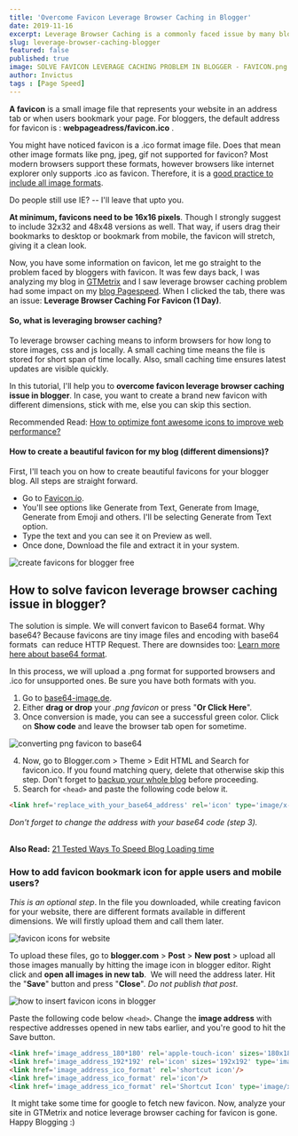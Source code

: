 ```yaml
---
title: 'Overcome Favicon Leverage Browser Caching in Blogger'
date: 2019-11-16
excerpt: Leverage Browser Caching is a commonly faced issue by many bloggers. Learn how to overcome and solve favicon caching problem in blogspot.
slug: leverage-browser-caching-blogger
featured: false
published: true
image: SOLVE FAVICON LEVERAGE CACHING PROBLEM IN BLOGGER - FAVICON.png
author: Invictus
tags : [Page Speed]
---
```


**A favicon** is a small image file that represents your website in an address tab or when users bookmark your page. For bloggers, the default address for favicon is : **webpageadress/favicon.ico** .  
  
You might have noticed favicon is a .ico format image file. Does that mean other image formats like png, jpeg, gif not supported for favicon? Most modern browsers support these formats, however browsers like internet explorer only supports .ico as favicon. Therefore, it is a [good practice to include all image formats](https://www.twistblogg.com/2014/02/top-5-must-do-seo-things-before-publishing-your-articles.html). 

Do people still use IE? -- I'll leave that upto you.  
  
**At minimum, favicons need to be 16x16 pixels**. Though I strongly suggest to include 32x32 and 48x48 versions as well. That way, if users drag their bookmarks to desktop or bookmark from mobile, the favicon will stretch, giving it a clean look.  
  
Now, you have some information on favicon, let me go straight to the problem faced by bloggers with favicon. It was few days back, I was analyzing my blog in <a href="https://www.gtmetrix.com/" rel="nofollow noopener noreferrer">GTMetrix</a> and I saw leverage browser caching problem had some impact on my [blog Pagespeed](https://www.twistblogg.com/2019/11/lazy-load-images-in-blogger.html). When I clicked the tab, there was an issue: **Leverage Browser Caching For Favicon (1 Day)**.  
  


#### So, what is leveraging browser caching?


To leverage browser caching means to inform browsers for how long to store images, css and js locally. A small caching time means the file is stored for short span of time locally. Also, small caching time ensures latest updates are visible quickly.  
  
In this tutorial, I'll help you to **overcome favicon leverage browser caching issue in blogger**. In case, you want to create a brand new favicon with different dimensions, stick with me, else you can skip this section.  

  
Recommended Read: [How to optimize font awesome icons to improve web performance?](https://www.twistblogg.com/2019/11/optimize-font-awesome-icons-for-better-web-performance.html)  



#### How to create a beautiful favicon for my blog (different dimensions)?  


First, I'll teach you on how to create beautiful favicons for your blogger blog. All steps are straight forward.  

*   Go to <a href="https://favicon.io/" rel="nofollow noopener noreferrer">Favicon.io</a>.
*   You'll see options like Generate from Text, Generate from Image, Generate from Emoji and others. I'll be selecting Generate from Text option.
*   Type the text and you can see it on Preview as well. 
*   Once done, Download the file and extract it in your system.


<Image src="create favicons for blogger free.png" alt="create favicons for blogger free" />


## How to solve favicon leverage browser caching issue in blogger?


The solution is simple. We will convert favicon to Base64 format. Why base64? Because favicons are tiny image files and encoding with base64 formats  can reduce HTTP Request. There are downsides too: <a rel="nofollow noopener noreferrer" href="https://stackoverflow.com/questions/11736159/advantages-and-disadvantages-of-using-base64-encoded-images">Learn more here about base64 format</a>.  


In this process, we will upload a .png format for supported browsers and .ico for unsupported ones. Be sure you have both formats with you.  
  

1.  Go to <a href="https://www.base64-image.de/" rel="nofollow noopener noreferrer" target="_blank">base64-image.de</a>.
2.  Either **drag or drop** your _.png favicon_ or press "**Or Click Here**".
3.  Once conversion is made, you can see a successful green color. Click on **Show code** and leave the browser tab open for sometime.


<Image src="converting png favicon to base64.png" alt="converting png favicon to base64" />

  
4.  Now, go to Blogger.com > Theme > Edit HTML and Search for favicon.ico. If you found matching query, delete that otherwise skip this step. Don't forget to [backup your whole blog](https://www.twistblogg.com/2014/05/how-to-backup-all-blogger-blogs-with-google-takeout.html) before proceeding.
5.  Search for `<head>` and paste the following code below it.
  
```html
<link href='replace_with_your_base64_address' rel='icon' type='image/x-icon'/>
```

  
_Don't forget to change the address with your base64 code (step 3)._  

   
**Also Read:** [21 Tested Ways To Speed Blog Loading time](https://www.twistblogg.com/2020/01/speed-up-page-loading-time.html)  
  


### How to add favicon bookmark icon for apple users and mobile users?  


_This is an optional step_. In the file you downloaded, while creating favicon for your website, there are different formats available in different dimensions. We will firstly upload them and call them later.  


<Image src="favicon icons for website.png" alt="favicon icons for website" />


To upload these files, go to **blogger.com** > **Post** > **New post** > upload all those images manually by hitting the image icon in blogger editor. Right click and **open all images in new tab**.  We will need the address later. Hit the "**Save**" button and press "**Close**". _Do not publish that post_.  


<Image src="how to insert favicon icons in blogger.png" alt="how to insert favicon icons in blogger" />

  
Paste the following code below  `<head>`. Change the **image address** with respective addresses opened in new tabs earlier, and you're good to hit the Save button.  


```html
<link href='image_address_180*180' rel='apple-touch-icon' sizes='180x180'/>  
<link href='image_address_192*192' rel='icon' sizes='192x192' type='image/png'/>  
<link href='image_address_ico_format' rel='shortcut icon'/>  
<link href='image_address_ico_format' rel='icon'/>  
<link href='image_address_ico_format' rel='Shortcut Icon' type='image/x-icon'/>
```  

 It might take some time for google to fetch new favicon. Now, analyze your site in GTMetrix and notice leverage browser caching for favicon is gone.  Happy Blogging :)
